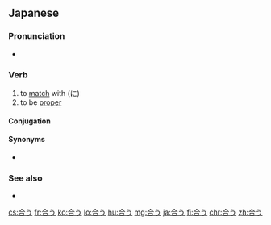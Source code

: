 ==Japanese==
{{ja-kanjitab|あ|sort=あう|yomi=kun}}

===Pronunciation===
* {{audio|Ja-au-meet(see) or fit.ogg|Audio|lang=ja}}

===Verb===
{{ja-verb|type=1|tr=intrans|あう}}

# to [[match]] with (に)
# to be [[proper]]

====Conjugation====
{{ja-go-u|合|あ}}

====Synonyms====
* {{ja-r|適切|てきせつ}}

===See also===
* {{l|ja|会う}}

[[cs:合う]]
[[fr:合う]]
[[ko:合う]]
[[lo:合う]]
[[hu:合う]]
[[mg:合う]]
[[ja:合う]]
[[fi:合う]]
[[chr:合う]]
[[zh:合う]]